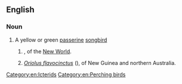 ==English==

===Noun===
{{wikipedia|Australasian Yellow Oriole|Yellow Oriole}}
{{en-noun}}

# A yellow or green [[passerine]] [[songbird]]
## {{taxlink|Icterus nigrogularis|species|ver=190507}}, of the [[New World]].
## ''[[Oriolus flavocinctus]]'' ({{vern|green oriole}}), of New Guinea and northern Australia.

[[Category:en:Icterids]]
[[Category:en:Perching birds]]